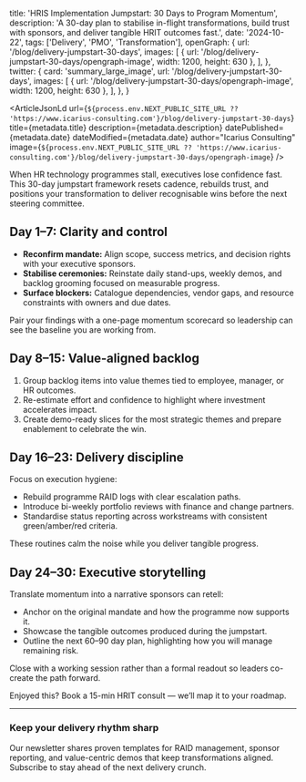  title: 'HRIS Implementation Jumpstart: 30 Days to Program Momentum',
  description:
    'A 30-day plan to stabilise in-flight transformations, build trust with sponsors, and deliver tangible HRIT outcomes fast.',
  date: '2024-10-22',
  tags: ['Delivery', 'PMO', 'Transformation'],
  openGraph: {
    url: '/blog/delivery-jumpstart-30-days',
    images: [
      { url: '/blog/delivery-jumpstart-30-days/opengraph-image', width: 1200, height: 630 },
    ],
  },
  twitter: {
    card: 'summary_large_image',
    url: '/blog/delivery-jumpstart-30-days',
    images: [
      { url: '/blog/delivery-jumpstart-30-days/opengraph-image', width: 1200, height: 630 },
    ],
  },
}


<ArticleJsonLd
  url={`${process.env.NEXT_PUBLIC_SITE_URL ?? 'https://www.icarius-consulting.com'}/blog/delivery-jumpstart-30-days`}
  title={metadata.title}
  description={metadata.description}
  datePublished={metadata.date}
  dateModified={metadata.date}
  author="Icarius Consulting"
  image={`${process.env.NEXT_PUBLIC_SITE_URL ?? 'https://www.icarius-consulting.com'}/blog/delivery-jumpstart-30-days/opengraph-image`}
/>

<PageHeader
  title={metadata.title}
  href="/blog"
  className="not-prose mb-10"
  headingClassName="text-4xl font-semibold tracking-tight text-white"
  contentClassName="space-y-3"
/>

When HR technology programmes stall, executives lose confidence fast. This 30-day jumpstart framework resets cadence, rebuilds trust, and positions your transformation to deliver recognisable wins before the next steering committee.

## Day 1–7: Clarity and control

- **Reconfirm mandate:** Align scope, success metrics, and decision rights with your executive sponsors.
- **Stabilise ceremonies:** Reinstate daily stand-ups, weekly demos, and backlog grooming focused on measurable progress.
- **Surface blockers:** Catalogue dependencies, vendor gaps, and resource constraints with owners and due dates.

Pair your findings with a one-page momentum scorecard so leadership can see the baseline you are working from.

## Day 8–15: Value-aligned backlog

1. Group backlog items into value themes tied to employee, manager, or HR outcomes.
2. Re-estimate effort and confidence to highlight where investment accelerates impact.
3. Create demo-ready slices for the most strategic themes and prepare enablement to celebrate the win.

<InlineROI className="my-12" />

## Day 16–23: Delivery discipline

Focus on execution hygiene:

- Rebuild programme RAID logs with clear escalation paths.
- Introduce bi-weekly portfolio reviews with finance and change partners.
- Standardise status reporting across workstreams with consistent green/amber/red criteria.

These routines calm the noise while you deliver tangible progress.

## Day 24–30: Executive storytelling

Translate momentum into a narrative sponsors can retell:

- Anchor on the original mandate and how the programme now supports it.
- Showcase the tangible outcomes produced during the jumpstart.
- Outline the next 60–90 day plan, highlighting how you will manage remaining risk.

Close with a working session rather than a formal readout so leaders co-create the path forward.

Enjoyed this? Book a 15-min HRIT consult — we’ll map it to your roadmap.

<BlogCTA className="mt-12" />

---

### Keep your delivery rhythm sharp

Our newsletter shares proven templates for RAID management, sponsor reporting, and value-centric demos that keep transformations aligned. Subscribe to stay ahead of the next delivery crunch.

<NewsletterForm className="mt-6" />
